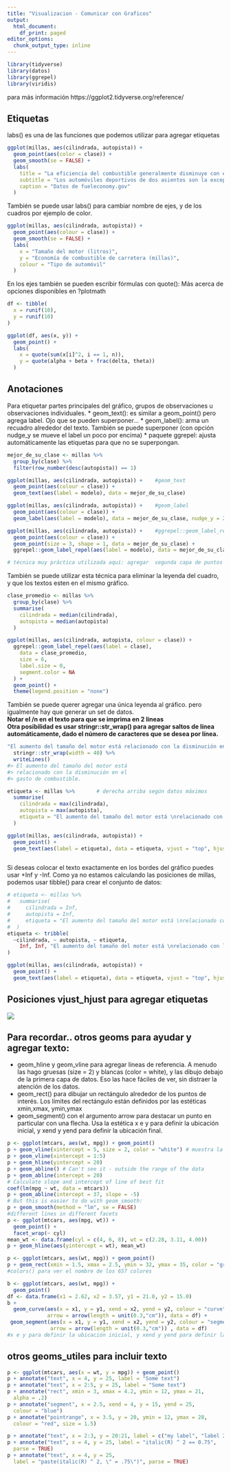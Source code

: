 ```yaml
---
title: "Visualizacion - Comunicar con Graficos"
output:
  html_document:
    df_print: paged
editor_options:
  chunk_output_type: inline
---
```


```r

library(tidyverse)
library(datos)
library(ggrepel)
library(viridis)
```

para más información https://ggplot2.tidyverse.org/reference/  

## Etiquetas 

labs() es una de las funciones que podemos utilizar para agregar etiquetas
```r
ggplot(millas, aes(cilindrada, autopista)) +
  geom_point(aes(color = clase)) +
  geom_smooth(se = FALSE) +
  labs(
    title = "La eficiencia del combustible generalmente disminuye con el tamaño del motor",
    subtitle = "Los automóviles deportivos de dos asientos son la excepción debido a su peso liviano",
    caption = "Datos de fueleconomy.gov"
  )
```
También se puede usar labs() para cambiar nombre de ejes, y de los cuadros por ejemplo de color.

```r
ggplot(millas, aes(cilindrada, autopista)) +
  geom_point(aes(colour = clase)) +
  geom_smooth(se = FALSE) +
  labs(
    x = "Tamaño del motor (litros)",
    y = "Economía de combustible de carretera (millas)",
    colour = "Tipo de automóvil"
  )
```
En los ejes también se pueden escribir fórmulas con quote(): Más acerca de opciones disponibles en  ?plotmath
```r
df <- tibble(
  x = runif(10),
  y = runif(10)
)

ggplot(df, aes(x, y)) +
  geom_point() +
  labs(
    x = quote(sum(x[i]^2, i == 1, n)),
    y = quote(alpha + beta + frac(delta, theta))
  )
```

## Anotaciones
Para etiquetar partes principales del gráfico, grupos de observaciones u observaciones individuales. * geom_text(): es similar a geom_point() pero agrega label. Ojo que se pueden superponer...
* geom_label(): arma un recuadro alrededor del texto. También se puede superponer (con opción nudge_y se mueve el label un poco por encima)
* paquete ggrepel: ajusta automáticamente las etiquetas para que no se superpongan.

```r
mejor_de_su_clase <- millas %>%   
  group_by(clase) %>%
  filter(row_number(desc(autopista)) == 1)

ggplot(millas, aes(cilindrada, autopista)) +    #geom_text   
  geom_point(aes(colour = clase)) +
  geom_text(aes(label = modelo), data = mejor_de_su_clase)

ggplot(millas, aes(cilindrada, autopista)) +    #geom_label
  geom_point(aes(colour = clase)) +
  geom_label(aes(label = modelo), data = mejor_de_su_clase, nudge_y = 2, alpha = 0.5)

ggplot(millas, aes(cilindrada, autopista)) +    #ggrepel::geom_label_repel
  geom_point(aes(colour = clase)) +
  geom_point(size = 3, shape = 1, data = mejor_de_su_clase) +
  ggrepel::geom_label_repel(aes(label = modelo), data = mejor_de_su_clase)

# técnica muy práctica utilizada aquí: agregar  segunda capa de puntos grandes y huecos para resaltar los puntos etiquetados.
```
También se puede utilizar esta técnica para eliminar la leyenda del cuadro, y que los textos esten en el mismo gráfico. 

```r
clase_promedio <- millas %>%
  group_by(clase) %>%
  summarise(
    cilindrada = median(cilindrada),
    autopista = median(autopista)
  )

ggplot(millas, aes(cilindrada, autopista, colour = clase)) +
  ggrepel::geom_label_repel(aes(label = clase),
    data = clase_promedio,
    size = 6,
    label.size = 0,
    segment.color = NA
  ) +
  geom_point() +
  theme(legend.position = "none")
```
También se puede querer agregar una única leyenda al gráfico. pero igualmente hay que generar un set de datos.  
**Notar el /n en el texto para que se imprima en 2 lineas**  
**Otra posibilidad es usar  stringr::str_wrap() para agregar saltos de línea automáticamente, dado el número de caracteres que se desea por línea.**

```r
"El aumento del tamaño del motor está relacionado con la disminución en el gasto de combustible." %>%
  stringr::str_wrap(width = 40) %>%
  writeLines()
#> El aumento del tamaño del motor está
#> relacionado con la disminución en el
#> gasto de combustible.
```

```r
etiqueta <- millas %>%       # derecha arriba según datos máximos
  summarise(
    cilindrada = max(cilindrada),
    autopista = max(autopista),
    etiqueta = "El aumento del tamaño del motor está \nrelacionado con la disminución en el gasto de combustible."
  )

ggplot(millas, aes(cilindrada, autopista)) +
  geom_point() +
  geom_text(aes(label = etiqueta), data = etiqueta, vjust = "top", hjust = "right")



```
Si deseas colocar el texto exactamente en los bordes del gráfico puedes usar +Inf y -Inf. Como ya no estamos calculando las posiciones de millas, podemos usar tibble() para crear el conjunto de datos:
```r
# etiqueta <- millas %>%
#   summarise(
#     cilindrada = Inf,
#     autopista = Inf,
#     etiqueta = "El aumento del tamaño del motor está \nrelacionado con la disminución en el gasto de combustible."
#  ) 
etiqueta <- tribble(
  ~cilindrada, ~ autopista, ~ etiqueta,
    Inf, Inf, "El aumento del tamaño del motor está \nrelacionado con la disminución en el gasto de combustible."
)

ggplot(millas, aes(cilindrada, autopista)) +
  geom_point() +
  geom_text(aes(label = etiqueta), data = etiqueta, vjust = "top", hjust = "right")
```

## Posiciones vjust_hjust para agregar etiquetas
 ![](vjust_hjust.JPG)


## Para recordar.. otros geoms para ayudar y agregar texto:

* geom_hline y geom_vline para agregar lineas de referencia.  A menudo las hago gruesas (size = 2) y blancas (color = white), y las dibujo debajo de la primera capa de datos. Eso las hace fáciles de ver, sin distraer la atención de los datos.  
*  geom_rect() para dibujar un rectángulo alrededor de los puntos de interés. Los límites del rectángulo están definidos por las estéticas xmin,xmax, ymin,ymax  
*  geom_segment() con el argumento arrow para destacar un punto en particular con una flecha. Usa la estética x e y para definir la ubicación inicial, y xend y yend para definir la ubicación final.


```r
p <- ggplot(mtcars, aes(wt, mpg)) + geom_point()
p + geom_vline(xintercept = 5, size = 2, color = "white") # muestra la linea en blanco y con grosor
p + geom_vline(xintercept = 1:5)
p + geom_hline(yintercept = 20)
p + geom_abline() # Can't see it - outside the range of the data
p + geom_abline(intercept = 20)
# Calculate slope and intercept of line of best fit
coef(lm(mpg ~ wt, data = mtcars))
p + geom_abline(intercept = 37, slope = -5)
# But this is easier to do with geom_smooth:
p + geom_smooth(method = "lm", se = FALSE)
#different lines in different facets
p <- ggplot(mtcars, aes(mpg, wt)) +
  geom_point() +
  facet_wrap(~ cyl)
mean_wt <- data.frame(cyl = c(4, 6, 8), wt = c(2.28, 3.11, 4.00))
p + geom_hline(aes(yintercept = wt), mean_wt)
```

```r
p <- ggplot(mtcars, aes(wt, mpg)) + geom_point()
p + geom_rect(xmin = 1.5, xmax = 2.5, ymin = 32, ymax = 35, color = "grey", alpha = 0.01)
#colors() para ver el nombre de los 657 colores
```
```r
b <- ggplot(mtcars, aes(wt, mpg)) +
  geom_point()
df <- data.frame(x1 = 2.62, x2 = 3.57, y1 = 21.0, y2 = 15.0)
b +
  geom_curve(aes(x = x1, y = y1, xend = x2, yend = y2, colour = "curve"), 
             arrow = arrow(length = unit(0.3,"cm")), data = df) +
 geom_segment(aes(x = x1, y = y1, xend = x2, yend = y2, colour = "segment"), 
              arrow = arrow(length = unit(0.3,"cm")) , data = df)
#x e y para definir la ubicación inicial, y xend y yend para definir la ubicación final
```


## otros geoms_utiles para incluir texto

```r
p <- ggplot(mtcars, aes(x = wt, y = mpg)) + geom_point()
p + annotate("text", x = 4, y = 25, label = "Some text")
p + annotate("text", x = 2:5, y = 25, label = "Some text")
p + annotate("rect", xmin = 3, xmax = 4.2, ymin = 12, ymax = 21,
  alpha = .2)
p + annotate("segment", x = 2.5, xend = 4, y = 15, yend = 25,
  colour = "blue")
p + annotate("pointrange", x = 3.5, y = 20, ymin = 12, ymax = 28,
  colour = "red", size = 1.5)

p + annotate("text", x = 2:3, y = 20:21, label = c("my label", "label 2"))
p + annotate("text", x = 4, y = 25, label = "italic(R) ^ 2 == 0.75",
  parse = TRUE)
p + annotate("text", x = 4, y = 25,
  label = "paste(italic(R) ^ 2, \" = .75\")", parse = TRUE)

```

